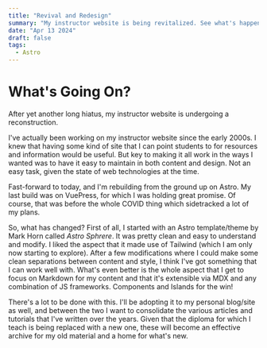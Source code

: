 ```yaml
---
title: "Revival and Redesign"
summary: "My instructor website is being revitalized. See what's happening and what's in store for the future."
date: "Apr 13 2024"
draft: false
tags:
  - Astro
---
```

# What's Going On?

After yet another long hiatus, my instructor website is undergoing a reconstruction.

I've actually been working on my instructor website since the early 2000s. I knew that having some kind of site that I can point students to for resources and information would be useful. But key to making it all work in the ways I wanted was to have it easy to maintain in both content and design. Not an easy task, given the state of web technologies at the time.

Fast-forward to today, and I'm rebuilding from the ground up on Astro. My last build was on VuePress, for which I was holding great promise. Of course, that was before the whole COVID thing which sidetracked a lot of my plans.

So, what has changed? First of all, I started with an Astro template/theme by Mark Horn called *Astro Sphrere*. It was pretty clean and easy to understand and modify. I liked the aspect that it made use of Tailwind (which I am only now starting to explore). After a few modifications where I could make some clean separations between content and style, I think I've got something that I can work well with. What's even better is the whole aspect that I get to focus on Markdown for my content and that it's extensible via MDX and any combination of JS frameworks. Components and Islands for the win!

There's a lot to be done with this. I'll be adopting it to my personal blog/site as well, and between the two I want to consolidate the various articles and tutorials that I've written over the years. Given that the diploma for which I teach is being replaced with a new one, these will become an effective archive for my old material and a home for what's new.
